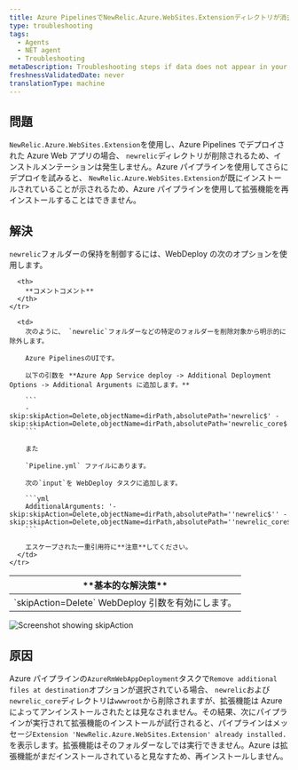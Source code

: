 ```yaml
---
title: Azure PipelinesでNewRelic.Azure.WebSites.Extensionディレクトリが消去される。
type: troubleshooting
tags:
  - Agents
  - NET agent
  - Troubleshooting
metaDescription: Troubleshooting steps if data does not appear in your app after you installed the New Relic .NET agent.
freshnessValidatedDate: never
translationType: machine
---
```



## 問題

`NewRelic.Azure.WebSites.Extension`を使用し、Azure Pipelines でデプロイされた Azure Web アプリの場合、 `newrelic`ディレクトリが削除されるため、インストルメンテーションは発生しません。Azure パイプラインを使用してさらにデプロイを試みると、 `NewRelic.Azure.WebSites.Extension`が既にインストールされていることが示されるため、Azure パイプラインを使用して拡張機能を再インストールすることはできません。

## 解決

`newrelic`フォルダーの保持を制御するには、WebDeploy の次のオプションを使用します。

<table>
  <thead>
    <tr>
      <th>
        **基本的な解決策**
      </th>

      <th>
        **コメントコメント**
      </th>
    </tr>
  </thead>

  <tbody>
    <tr>
      <td>
        `skipAction=Delete` WebDeploy 引数を有効にします。
      </td>

      <td>
        次のように、 `newrelic`フォルダーなどの特定のフォルダーを削除対象から明示的に除外します。

        Azure PipelinesのUIです。

        以下の引数を **Azure App Service deploy -> Additional Deployment Options -> Additional Arguments に追加します。**

        ```
        -skip:skipAction=Delete,objectName=dirPath,absolutePath='newrelic$' -skip:skipAction=Delete,objectName=dirPath,absolutePath='newrelic_core$'
        ```

        また

        `Pipeline.yml` ファイルにあります。

        次の`input`を WebDeploy タスクに追加します。

        ```yml
        AdditionalArguments: '-skip:skipAction=Delete,objectName=dirPath,absolutePath=''newrelic$'' -skip:skipAction=Delete,objectName=dirPath,absolutePath=''newrelic_core$'''
        ```

        エスケープされた一重引用符に**注意**してください。
      </td>
    </tr>
  </tbody>
</table>

<img
  title="Screenshot showing skipAction"
  alt="Screenshot showing skipAction"
  src={apmSkipactioninAzurePipeline}
/>

## 原因

Azure パイプラインの`AzureRmWebAppDeployment`タスクで`Remove additional files at destination`オプションが選択されている場合、 `newrelic`および`newrelic_core`ディレクトリは`wwwroot`から削除されますが、拡張機能は Azure によってアンインストールされたとは見なされません。その結果、次にパイプラインが実行されて拡張機能のインストールが試行されると、パイプラインはメッセージ`Extension 'NewRelic.Azure.WebSites.Extension' already installed.`を表示します。拡張機能はそのフォルダーなしでは実行できません。Azure は拡張機能がまだインストールされていると見なすため、再インストールしません。
